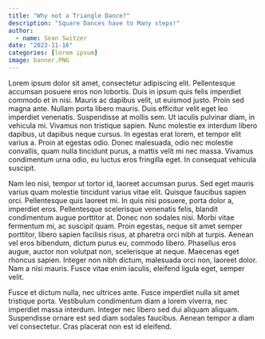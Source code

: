 ```yaml
---
title: "Why not a Triangle Dance?"
description: "Square Dances have to Many steps!"
author:
  - name: Sean Switzer
date: "2023-11-16"
categories: [lorem ipsum] 
image: banner.PNG
---
```


Lorem ipsum dolor sit amet, consectetur adipiscing elit. Pellentesque accumsan posuere eros non lobortis. Duis in ipsum quis felis imperdiet commodo et in nisi. Mauris ac dapibus velit, ut euismod justo. Proin sed magna ante. Nullam porta libero mauris. Duis efficitur velit eget leo imperdiet venenatis. Suspendisse at mollis sem. Ut iaculis pulvinar diam, in vehicula mi. Vivamus non tristique sapien. Nunc molestie ex interdum libero dapibus, ut dapibus neque cursus. In egestas erat lorem, et tempor elit varius a. Proin at egestas odio. Donec malesuada, odio nec molestie convallis, quam nulla tincidunt purus, a mattis velit mi nec massa. Vivamus condimentum urna odio, eu luctus eros fringilla eget. In consequat vehicula suscipit.

Nam leo nisi, tempor ut tortor id, laoreet accumsan purus. Sed eget mauris varius quam molestie tincidunt varius vitae elit. Quisque faucibus sapien orci. Pellentesque quis laoreet mi. In quis nisi posuere, porta dolor a, imperdiet eros. Pellentesque scelerisque venenatis felis, blandit condimentum augue porttitor at. Donec non sodales nisi. Morbi vitae fermentum mi, ac suscipit quam. Proin egestas, neque sit amet semper porttitor, libero sapien facilisis risus, at pharetra orci nibh at turpis. Aenean vel eros bibendum, dictum purus eu, commodo libero. Phasellus eros augue, auctor non volutpat non, scelerisque at neque. Maecenas eget rhoncus sapien. Integer non nibh dictum, malesuada orci non, laoreet dolor. Nam a nisi mauris. Fusce vitae enim iaculis, eleifend ligula eget, semper velit.

Fusce et dictum nulla, nec ultrices ante. Fusce imperdiet nulla sit amet tristique porta. Vestibulum condimentum diam a lorem viverra, nec imperdiet massa interdum. Integer nec libero sed dui aliquam aliquam. Suspendisse ornare est sed diam sodales faucibus. Aenean tempor a diam vel consectetur. Cras placerat non est id eleifend.